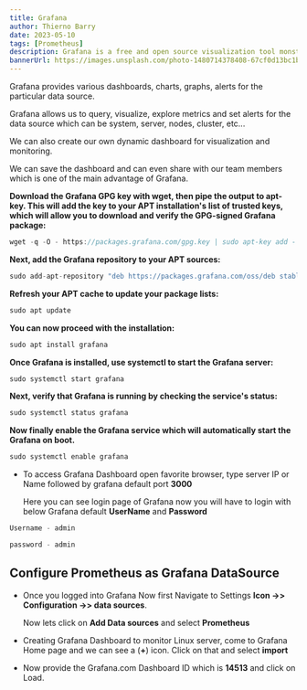 ```yaml
---
title: Grafana
author: Thierno Barry
date: 2023-05-10
tags: [Prometheus]
description: Grafana is a free and open source visualization tool monstly used with Prometheus to which monitor metrics.
bannerUrl: https://images.unsplash.com/photo-1480714378408-67cf0d13bc1b
---
```


Grafana provides various dashboards, charts, graphs, alerts for the particular data source.

Grafana allows us to query, visualize, explore metrics and set alerts for the data source which can be system, server, nodes, cluster, etc...

We can also create our own dynamic dashboard for visualization and monitoring.

We can save the dashboard and can even share with our team members which is one of the main advantage of Grafana.

**Download the Grafana GPG key with wget, then pipe the output to apt-key. This will add the key to your APT installation's list of trusted keys, which will allow you to download and verify the GPG-signed Grafana package:**

```jsx
wget -q -O - https://packages.grafana.com/gpg.key | sudo apt-key add -
```

**Next, add the Grafana repository to your APT sources:**

```jsx
sudo add-apt-repository "deb https://packages.grafana.com/oss/deb stable main"
```

**Refresh your APT cache to update your package lists:**

```jsx
sudo apt update
```

**You can now proceed with the installation:**

```jsx
sudo apt install grafana
```

**Once Grafana is installed, use systemctl to start the Grafana server:**

```jsx
sudo systemctl start grafana
```

**Next, verify that Grafana is running by checking the service's status:**

```jsx
sudo systemctl status grafana
```

**Now finally enable the Grafana service which will automatically start the Grafana on boot.**

```jsx
sudo systemctl enable grafana
```

- To access Grafana Dashboard open favorite browser, type server IP or Name followed by grafana default port **3000**

  Here you can see login page of Grafana now you will have to login with below Grafana default **UserName** and **Password**

```jsx
Username - admin

password - admin
```

## Configure Prometheus as Grafana DataSource

- Once you logged into Grafana Now first Navigate to Settings **Icon ->> Configuration ->> data sources**.

  Now lets click on **Add Data sources** and select **Prometheus**

- Creating Grafana Dashboard to monitor Linux server, come to Grafana Home page and we can see a (**+**) icon. Click on that and select **import**
- Now provide the Grafana.com Dashboard ID which is **14513** and click on Load.
